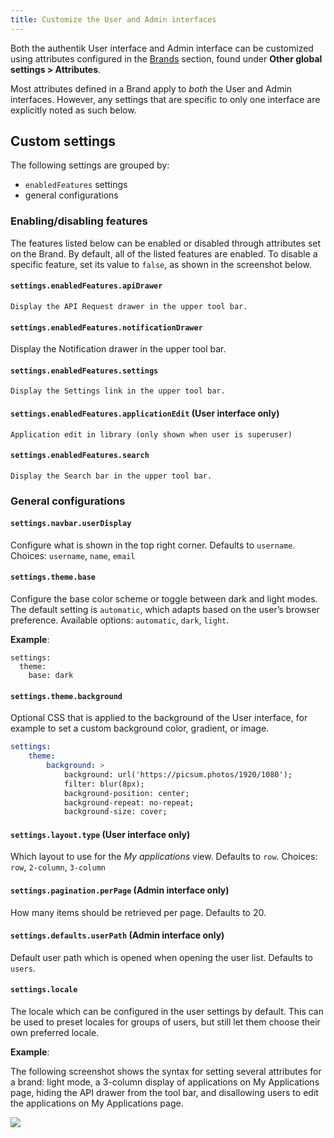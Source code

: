 ```yaml
---
title: Customize the User and Admin interfaces
---
```


Both the authentik User interface and Admin interface can be customized using attributes configured in the [Brands](../../../sys-mgmt/brands.md) section, found under **Other global settings > Attributes**.

Most attributes defined in a Brand apply to _both_ the User and Admin interfaces. However, any settings that are specific to only one interface are explicitly noted as such below.

## Custom settings

The following settings are grouped by:

- `enabledFeatures` settings
- general configurations

### Enabling/disabling features

The features listed below can be enabled or disabled through attributes set on the Brand. By default, all of the listed features are enabled. To disable a specific feature, set its value to `false`, as shown in the screenshot below.

#### `settings.enabledFeatures.apiDrawer`

    Display the API Request drawer in the upper tool bar.

#### `settings.enabledFeatures.notificationDrawer`

Display the Notification drawer in the upper tool bar.

#### `settings.enabledFeatures.settings`

    Display the Settings link in the upper tool bar.

#### `settings.enabledFeatures.applicationEdit` (User interface only)

    Application edit in library (only shown when user is superuser)

#### `settings.enabledFeatures.search`

    Display the Search bar in the upper tool bar.

### General configurations

#### `settings.navbar.userDisplay`

Configure what is shown in the top right corner. Defaults to `username`. Choices: `username`, `name`, `email`

#### `settings.theme.base`

Configure the base color scheme or toggle between dark and light modes. The default setting is `automatic`, which adapts based on the user’s browser preference. Available options: `automatic`, `dark`, `light`.

**Example**:

```
settings:
  theme:
    base: dark
```

#### `settings.theme.background`

Optional CSS that is applied to the background of the User interface, for example to set a custom background color, gradient, or image.

```yaml
settings:
    theme:
        background: >
            background: url('https://picsum.photos/1920/1080');
            filter: blur(8px);
            background-position: center;
            background-repeat: no-repeat;
            background-size: cover;
```

#### `settings.layout.type` (User interface only)

Which layout to use for the _My applications_ view. Defaults to `row`. Choices: `row`, `2-column`, `3-column`

#### `settings.pagination.perPage` (Admin interface only)

How many items should be retrieved per page. Defaults to 20.

#### `settings.defaults.userPath` (Admin interface only)

Default user path which is opened when opening the user list. Defaults to `users`.

#### `settings.locale`

The locale which can be configured in the user settings by default. This can be used to preset locales for groups of users, but still let them choose their own preferred locale.

**Example**:

The following screenshot shows the syntax for setting several attributes for a brand: light mode, a 3-column display of applications on My Applications page, hiding the API drawer from the tool bar, and disallowing users to edit the applications on My Applications page.

![](./global-attributes.png)


<Global />
